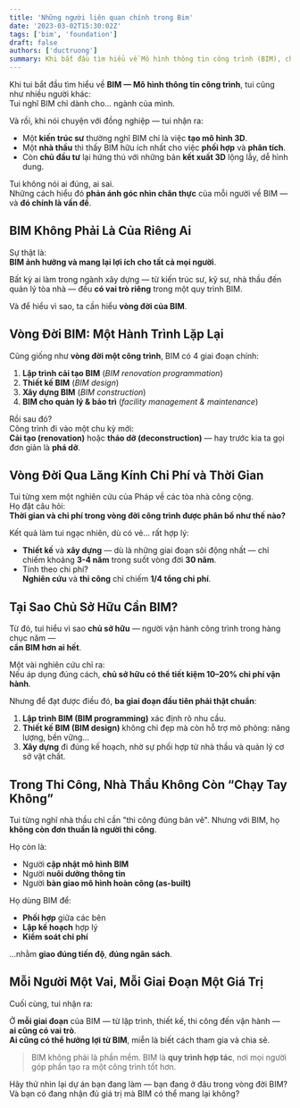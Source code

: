 ```yaml
---
title: 'Những người liên quan chính trong Bim'
date: '2023-03-02T15:30:02Z'
tags: ['bim', 'foundation']
draft: false
authors: ['ductruong']
summary: Khi bắt đầu tìm hiểu về Mô hình thông tin công trình (BIM), chúng ta có xu hướng chỉ xem xét BIM dành cho lĩnh vực cụ thể của mình.
---
```


Khi tui bắt đầu tìm hiểu về **BIM — Mô hình thông tin công trình**, tui cũng như nhiều người khác:  
Tui nghĩ BIM chỉ dành cho… ngành của mình.

Và rồi, khi nói chuyện với đồng nghiệp — tui nhận ra:

- Một **kiến trúc sư** thường nghĩ BIM chỉ là việc **tạo mô hình 3D**.
- Một **nhà thầu** thì thấy BIM hữu ích nhất cho việc **phối hợp** và **phân tích**.
- Còn **chủ đầu tư** lại hứng thú với những bản **kết xuất 3D** lộng lẫy, dễ hình dung.

Tui không nói ai đúng, ai sai.  
Những cách hiểu đó **phản ánh góc nhìn chân thực** của mỗi người về BIM — và **đó chính là vấn đề**.

<TOCInline toc={props.toc} exclude="#" />

## BIM Không Phải Là Của Riêng Ai

Sự thật là:  
**BIM ảnh hưởng và mang lại lợi ích cho tất cả mọi người**.

Bất kỳ ai làm trong ngành xây dựng — từ kiến trúc sư, kỹ sư, nhà thầu đến quản lý tòa nhà — đều **có vai trò riêng** trong một quy trình BIM.

Và để hiểu vì sao, ta cần hiểu **vòng đời của BIM**.

## Vòng Đời BIM: Một Hành Trình Lặp Lại

Cũng giống như **vòng đời một công trình**, BIM có 4 giai đoạn chính:

1. **Lập trình cải tạo BIM** (_BIM renovation programmation_)
2. **Thiết kế BIM** (_BIM design_)
3. **Xây dựng BIM** (_BIM construction_)
4. **BIM cho quản lý & bảo trì** (_facility management & maintenance_)

Rồi sau đó?  
Công trình đi vào một chu kỳ mới:  
**Cải tạo (renovation)** hoặc **tháo dỡ (deconstruction)** — hay trước kia ta gọi đơn giản là **phá dỡ**.

## Vòng Đời Qua Lăng Kính Chi Phí và Thời Gian

Tui từng xem một nghiên cứu của Pháp về các tòa nhà công cộng.  
Họ đặt câu hỏi:  
**Thời gian và chi phí trong vòng đời công trình được phân bổ như thế nào?**

Kết quả làm tui ngạc nhiên, dù có vẻ… rất hợp lý:

- **Thiết kế** và **xây dựng** — dù là những giai đoạn sôi động nhất — chỉ chiếm khoảng **3-4 năm** trong suốt vòng đời **30 năm**.
- Tính theo chi phí?  
  **Nghiên cứu** và **thi công** chỉ chiếm **1/4 tổng chi phí**.

## Tại Sao Chủ Sở Hữu Cần BIM?

Từ đó, tui hiểu vì sao **chủ sở hữu** — người vận hành công trình trong hàng chục năm —  
**cần BIM hơn ai hết**.

Một vài nghiên cứu chỉ ra:  
Nếu áp dụng đúng cách, **chủ sở hữu có thể tiết kiệm 10–20% chi phí vận hành**.

Nhưng để đạt được điều đó, **ba giai đoạn đầu tiên phải thật chuẩn**:

1. **Lập trình BIM (BIM programming)** xác định rõ nhu cầu.
2. **Thiết kế BIM (BIM design)** không chỉ đẹp mà còn hỗ trợ mô phỏng: năng lượng, bền vững...
3. **Xây dựng** đi đúng kế hoạch, nhờ sự phối hợp từ nhà thầu và quản lý cơ sở vật chất.

## Trong Thi Công, Nhà Thầu Không Còn “Chạy Tay Không”

Tui từng nghĩ nhà thầu chỉ cần "thi công đúng bản vẽ". Nhưng với BIM, họ **không còn đơn thuần là người thi công**.

Họ còn là:

- Người **cập nhật mô hình BIM**
- Người **nuôi dưỡng thông tin**
- Người **bàn giao mô hình hoàn công (as-built)**

Họ dùng BIM để:

- **Phối hợp** giữa các bên
- **Lập kế hoạch** hợp lý
- **Kiểm soát chi phí**

…nhằm **giao đúng tiến độ**, **đúng ngân sách**.

## Mỗi Người Một Vai, Mỗi Giai Đoạn Một Giá Trị

Cuối cùng, tui nhận ra:

Ở **mỗi giai đoạn** của BIM — từ lập trình, thiết kế, thi công đến vận hành —  
**ai cũng có vai trò**.  
**Ai cũng có thể hưởng lợi từ BIM**, miễn là biết cách tham gia và chia sẻ.

> BIM không phải là phần mềm.
> BIM là **quy trình hợp tác**, nơi mọi người góp phần tạo ra một công trình tốt hơn.

Hãy thử nhìn lại dự án bạn đang làm — bạn đang ở đâu trong vòng đời BIM? Và bạn có đang nhận đủ giá trị mà BIM có thể mang lại không?
